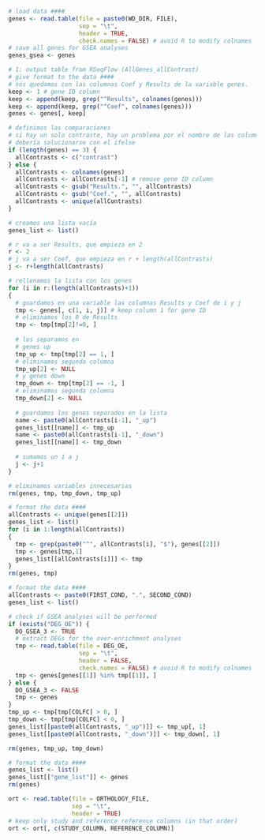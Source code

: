```r
# load data ####
genes <- read.table(file = paste0(WD_DIR, FILE),
                    sep = "\t",
                    header = TRUE,
                    check.names = FALSE) # avoid R to modify colnames
# save all genes for GSEA analyses
genes_gsea <- genes
```

```r
# 1: output table from RSeqFlow (AllGenes_allContrast)
# give format to the data ####
# nos quedamos con las columnas Coef y Results de la variable genes.
keep <- 1 # gene ID column
keep <- append(keep, grep("^Results", colnames(genes)))
keep <- append(keep, grep("^Coef", colnames(genes)))
genes <- genes[, keep]

# definimos las comparaciones
# si hay un solo contraste, hay un problema por el nombre de las columnas
# debería solucionarse con el ifelse
if (length(genes) == 3) {
  allContrasts <- c("contrast")
} else {
  allContrasts <- colnames(genes)
  allContrasts <- allContrasts[-1] # remove gene ID column
  allContrasts <- gsub("Results.", "", allContrasts)
  allContrasts <- gsub("Coef.", "", allContrasts)
  allContrasts <- unique(allContrasts)
}

# creamos una lista vacía
genes_list <- list()

# r va a ser Results, que empieza en 2
r <- 2
# j va a ser Coef, que empieza en r + length(allContrasts)
j <- r+length(allContrasts)

# rellenamos la lista con los genes
for (i in r:(length(allContrasts)+1))
{
  # guardamos en una variable las columnas Results y Coef de i y j
  tmp <- genes[, c(1, i, j)] # keep column 1 for gene ID
  # eliminamos los 0 de Results
  tmp <- tmp[tmp[2]!=0, ]
  
  # los separamos en
  # genes up
  tmp_up <- tmp[tmp[2] == 1, ]
  # eliminamos segunda columna
  tmp_up[2] <- NULL
  # y genes down
  tmp_down <- tmp[tmp[2] == -1, ]
  # eliminamos segunda columna
  tmp_down[2] <- NULL
  
  # guardamos los genes separados en la lista
  name <- paste0(allContrasts[i-1], "_up")
  genes_list[[name]] <- tmp_up
  name <- paste0(allContrasts[i-1], "_down")
  genes_list[[name]] <- tmp_down
  
  # sumamos un 1 a j
  j <- j+1
}

# eliminamos variables innecesarias
rm(genes, tmp, tmp_down, tmp_up)
```

```r
# format the data ####
allContrasts <- unique(genes[[2]])
genes_list <- list()
for (i in 1:length(allContrasts))
{
  tmp <- grep(paste0("^", allContrasts[i], "$"), genes[[2]])
  tmp <- genes[tmp,1]
  genes_list[[allContrasts[i]]] <- tmp
}
rm(genes, tmp)
```

```r
# format the data ####
allContrasts <- paste0(FIRST_COND, ".", SECOND_COND)
genes_list <- list()

# check if GSEA analyses will be performed
if (exists("DEG_OE")) {
  DO_GSEA_3 <- TRUE
  # extract DEGs for the over-enrichment analyses
  tmp <- read.table(file = DEG_OE,
                    sep = "\t",
                    header = FALSE,
                    check.names = FALSE) # avoid R to modify colnames
  tmp <- genes[genes[[1]] %in% tmp[[1]], ]
} else {
  DO_GSEA_3 <- FALSE
  tmp <- genes
}
tmp_up <- tmp[tmp[COLFC] > 0, ]
tmp_down <- tmp[tmp[COLFC] < 0, ]
genes_list[[paste0(allContrasts, "_up")]] <- tmp_up[, 1]
genes_list[[paste0(allContrasts, "_down")]] <- tmp_down[, 1]

rm(genes, tmp_up, tmp_down)
```

```r
# format the data ####
genes_list <- list()
genes_list[["gene_list"]] <- genes
rm(genes)
```

```r
ort <- read.table(file = ORTHOLOGY_FILE,
                  sep = "\t",
                  header = TRUE)
# keep only study and reference reference columns (in that order)
ort <- ort[, c(STUDY_COLUMN, REFERENCE_COLUMN)]
```


